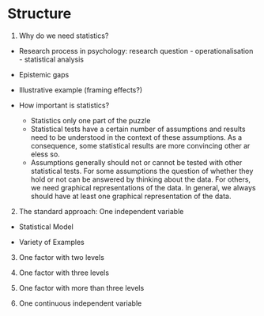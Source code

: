# Structure

1. Why do we need statistics?

- Research process in psychology: research question - operationalisation - statistical analysis

- Epistemic gaps

- Illustrative example (framing effects?)

- How important is statistics?
  - Statistics only one part of the puzzle
  - Statistical tests have a certain number of assumptions and results need to be understood in the context of these assumptions. As a consequence, some statistical results are more convincing other ar eless so.
  - Assumptions generally should not or cannot be tested with other statistical tests. For some assumptions the question of whether they hold or not can be answered by thinking about the data. For others, we need graphical representations of the data. In general, we always should have at least one graphical representation of the data.

2. The standard approach: One independent variable

- Statistical Model

- Variety of Examples

3. One factor with two levels

4. One factor with three levels

5. One factor with more than three levels

6. One continuous independent variable
